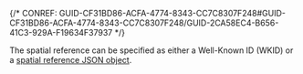 

{/* CONREF: GUID-CF31BD86-ACFA-4774-8343-CC7C8307F248#GUID-CF31BD86-ACFA-4774-8343-CC7C8307F248/GUID-2CA58EC4-B656-41C3-929A-F19634F37937  */}

The spatial reference can be specified as either a Well-Known ID (WKID) or a [spatial reference JSON object](/geometry-objects).

